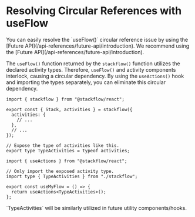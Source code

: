 
# Resolving Circular References with useFlow

<Callout type="info" emoji="💡">
  You can easily resolve the `useFlow()` circular reference issue by using the [Future API](/api-references/future-api/introduction). We recommend using the [Future API](/api-references/future-api/introduction).
</Callout>

The `useFlow()` function returned by the `stackflow()` function utilizes the declared activity types. Therefore, `useFlow()` and activity components interlock, causing a circular dependency. By using the `useActions()` hook and importing the types separately, you can eliminate this circular dependency.

```tsx showLineNumbers filename="stackflow.ts" copy
import { stackflow } from "@stackflow/react";

export const { Stack, activities } = stackflow({
  activities: {
    // ...
  },
  // ...
});

// Expose the type of activities like this.
export type TypeActivities = typeof activities;
```

```tsx showLineNumbers filename="stackflow.ts" copy
import { useActions } from "@stackflow/react";

// Only import the exposed activity type.
import type { TypeActivities } from "./stackflow";

export const useMyFlow = () => {
  return useActions<TypeActivities>();
};
```

<Callout emoji="⚡️">
  `TypeActivities` will be similarly utilized in future utility components/hooks.
</Callout>
